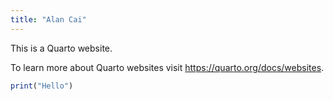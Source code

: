 ```yaml
---
title: "Alan Cai"
---
```


This is a Quarto website.

To learn more about Quarto websites visit <https://quarto.org/docs/websites>.

```r
print("Hello")
```
